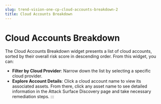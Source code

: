 ```yaml
---
slug: trend-vision-one-cp-cloud-accounts-breakdown-2
title: Cloud Accounts Breakdown
---
```

# Cloud Accounts Breakdown

The Cloud Accounts Breakdown widget presents a list of cloud accounts, sorted by their overall risk score in descending order. From this widget, you can:

- **Filter by Cloud Provider**: Narrow down the list by selecting a specific cloud provider.
- **Explore Account Details**: Click a cloud account name to view its associated assets. From there, click any asset name to see detailed information in the Attack Surface Discovery page and take necessary remediation steps.
:::
